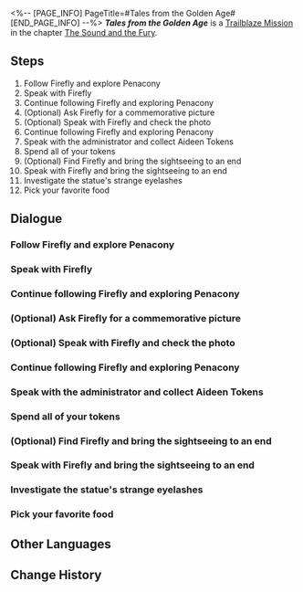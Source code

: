 <%-- [PAGE_INFO]
PageTitle=#Tales from the Golden Age#
[END_PAGE_INFO] --%>
{{Stub|Dialogue.}}
{{Mission Infobox
|id            = 1030302
|title         = 
|image         = <!--Mission Tales from the Golden Age.png-->
|type          = Trailblaze
|event_name    = 
|chapter       = The Sound and the Fury
|requirements  = [[Trailblaze Mission]] ''[[Sleepless Night]]'' completed
|summary       = Together, you and Firefly had some interesting experiences in the Golden Hour. Now, she seems to have something to tell you...
|characters    = ???; Firefly; Trailblazer
|startLocation = [[Penacony]] - [[Golden Hour]]
|world         = Penacony
|area          = Golden Hour
|prev          = Sleepless Night
|next          = Good Omen, My Friend
|rewards       = Trailblaze EXP*400; Stellar Jade*50; Traveler's Guide*3; Refined Aether*3; Lost Crystal*3; Credit*40,000
}}
'''''Tales from the Golden Age''''' is a [[Trailblaze Mission]] in the chapter [[The Sound and the Fury]].

==Steps==
# Follow Firefly and explore Penacony
# Speak with Firefly
# Continue following Firefly and exploring Penacony
# (Optional) Ask Firefly for a commemorative picture
# (Optional) Speak with Firefly and check the photo
# Continue following Firefly and exploring Penacony
# Speak with the administrator and collect Aideen Tokens
# Spend all of your tokens
# (Optional) Find Firefly and bring the sightseeing to an end
# Speak with Firefly and bring the sightseeing to an end
# Investigate the statue's strange eyelashes
# Pick your favorite food

<!--
==Gameplay Notes==

--><!--
==Trial Character==

-->
==Dialogue==
{{Stub Dialogue}}
===Follow Firefly and explore Penacony===
{{Mission Description|type=trailblaze|location=Golden Hour|The Bloodhound Family Security Officer explains that the young girl you just rescued was Firefly, an artist of the Iris Family.<br />To thank you saving her, she has decided to be your tour guide for the day. Why not follow her and take a deep-dive into this beautiful dream?}}
{{Dialogue Start}}
:{{tx}}
{{Dialogue End}}

===Speak with Firefly===
{{Mission Description|type=trailblaze|location=Golden Hour|update|As the Security Officer of the Bloodhound Family comes to your aid, you realize that the person you saved is Firefly, an artist from the Iris Family.<br />To repay your kindness, she offers to be your guide for the day and treats you to delicious food. You have ordered your food, and now it is time for her to settle the bill and pay for her recklessness.}}
{{Dialogue Start}}
:{{tx}}
{{Dialogue End}}

===Continue following Firefly and exploring Penacony===
{{Mission Description|type=trailblaze|location=Golden Hour|update|As agreed, Firefly pays the bill, and she will now take you to other tourist attractions. It may feel rushed and superficial, but that is the nature of playing tourist.}}
{{Dialogue Start}}
:{{tx}}
{{Dialogue End}}

===(Optional) Ask Firefly for a commemorative picture===
{{Mission Description|type=trailblaze|location=Golden Hour|update|Firefly leads you through some of the famous sightseeing spots in the area. As you arrive in the central Glaux Avenue, you visit a statue of a mascot located here known as "Clockie." As you linger in this place, you notice that the eyelashes on Clockie are a little too lifelike for a statue.<br />Honestly, anyone who lays eyes on those trembling lashes would feel the urge to pull on them. Before you do, why not ask Firefly to take a classic tourist-style commemorative picture?}}
{{Dialogue Start}}
:{{tx}}
{{Dialogue End}}

===(Optional) Speak with Firefly and check the photo===
{{Mission Description|type=trailblaze|location=Golden Hour|update|Firefly leads you through some of the famous sightseeing spots in the area. As you arrive in the central Glaux Avenue, you visit a statue of a mascot located here known as "Clockie." As you linger in this place, you notice that the eyelashes on Clockie are a little too lifelike for a statue.<br />Honestly, anyone that lays eyes on those trembling lashes would feel the urge to pull on them. Also, you asked Firefly to take a classic tourist picture. Why not ask her to see it?}}
{{Dialogue Start}}
:{{tx}}
{{Dialogue End}}

===Continue following Firefly and exploring Penacony===
{{Mission Description|type=trailblaze|location=Golden Hour|update|Firefly continues to lead you through the various tourist hotspots in the area &mdash; the next stop is the Penacony Theater front stands. Follow her!}}
{{Dialogue Start}}
:{{tx}}
{{Dialogue End}}

===Speak with the administrator and collect Aideen Tokens===
{{Mission Description|type=trailblaze|location=Golden Hour|update|Firefly continues to lead you through the various tourist hotspots in the area &mdash; She suggests you try out the various amusement facilities in Aideen Park. In order to do this, you will need to collect Aideen Tokens from the administrator here.}}
{{Dialogue Start}}
:{{tx}}
{{Dialogue End}}

===Spend all of your tokens===
{{Mission Description|type=trailblaze|location=<!--to be added-->|update|Firefly continues to lead you through the various tourist hotspots in the area &mdash; She suggests you try out the various amusement facilities in Aideen Park. You have collected plenty of tokens, so it's time to play to your heart's content!<br />Of course, if you get bored with the games, you can find Firefly and rest with her for a while.}}
{{Dialogue Start}}
:{{tx}}
{{Dialogue End}}

===(Optional) Find Firefly and bring the sightseeing to an end===
{{Dialogue Start}}
:{{tx}}
{{Dialogue End}}

===Speak with Firefly and bring the sightseeing to an end===
{{Dialogue Start}}
:{{tx}}
{{Dialogue End}}

===Investigate the statue's strange eyelashes===
{{Mission Description|type=trailblaze|location=Golden Hour|update|Firefly leads you through some of the famous sightseeing spots in the area. As you arrive in the central Glaux Avenue, you visit a statue of a mascot located here known as "Clockie." As you linger in this place, you notice that the eyelashes on Clockie are a little too lifelike for a statue.<br />Honestly, anyone who lays eyes on those trembling lashes would feel the urge to pull on them. Before you do, why not ask Firefly to take a classic tourist-style commemorative picture?}}
{{Dialogue Start}}
:{{tx}}
{{Dialogue End}}

===Pick your favorite food===
{{Mission Description|type=trailblaze|location=Golden Hour|update|As the Security Officer of the Bloodhound Family comes to your aid, you realize that the person you saved is Firefly, an artist from the Iris Family.<br />To repay your kindness, she offers to be your guide for the day and treats you to delicious food. Take your time to consider your options, as it is not often that you get a free lunch.}}
{{Dialogue Start}}
:{{tx}}
{{Dialogue End}}

==Other Languages==
{{Other Languages
|en   = Tales from the Golden Age
|zhs  = 黄金年代的故事
|zht  = 黃金年代的故事
|ja   = 黄金時代の物語
|ko   = 황금시대의 이야기
|es   = Historias de la edad dorada
|fr   = Contes de l'âge d'or
|ru   = Сказания Золотого века
|th   = เรื่องราวของยุคทอง
|vi   = Câu Chuyện Năm Tháng Huy Hoàng
|de   = Geschichten des Goldenen Zeitalters
|id   = Kisah Masa Keemasan
|pt   = Contos da Era de Ouro
}}

==Change History==
{{Change History|2.0}}
